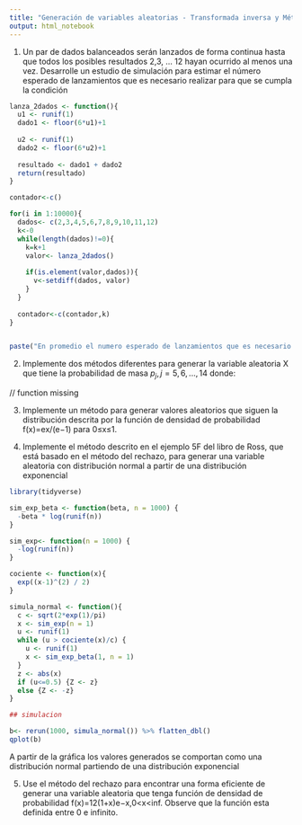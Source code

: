 ```yaml
---
title: "Generación de variables aleatorias - Transformada inversa y Método del rechazo"
output: html_notebook
---
```


1. Un par de dados balanceados serán lanzados de forma continua hasta que todos los posibles resultados 2,3, ... 12 hayan ocurrido al menos una vez. Desarrolle un estudio de simulación para estimar el número esperado de lanzamientos que es necesario realizar para que se cumpla la condición


```r
lanza_2dados <- function(){
  u1 <- runif(1)
  dado1 <- floor(6*u1)+1
  
  u2 <- runif(1)
  dado2 <- floor(6*u2)+1
  
  resultado <- dado1 + dado2
  return(resultado)
}

contador<-c()

for(i in 1:10000){
  dados<- c(2,3,4,5,6,7,8,9,10,11,12)
  k<-0
  while(length(dados)!=0){
    k=k+1
    valor<- lanza_2dados()
    
    if(is.element(valor,dados)){
      v<-setdiff(dados, valor)
    }
  }
  
  contador<-c(contador,k)
}


paste("En promedio el numero esperado de lanzamientos que es necesario para que la condición se cumpla es: ",mean(contador))

```

2. Implemente dos métodos diferentes para generar la variable aleatoria X que tiene la probabilidad de masa $p_j, j=5,6,..., 14$ donde:


// function missing


3. Implemente un método para generar valores aleatorios que siguen la distribución descrita por la función de densidad de probabilidad f(x)=ex/(e−1) para 0≤x≤1.

4. Implemente el método descrito en el ejemplo 5F del libro de Ross, que está basado en el método del rechazo, para generar una variable aleatoria con distribución normal a partir de una distribución exponencial

```r

library(tidyverse)

sim_exp_beta <- function(beta, n = 1000) {
  -beta * log(runif(n))
}

sim_exp<- function(n = 1000) {
  -log(runif(n))
}

cociente <- function(x){
  exp((x-1)^(2) / 2)
}

simula_normal <- function(){
  c <- sqrt(2*exp(1)/pi)
  x <- sim_exp(n = 1)
  u <- runif(1)
  while (u > cociente(x)/c) {
    u <- runif(1)
    x <- sim_exp_beta(1, n = 1)
  }
  z <- abs(x)
  if (u<=0.5) {Z <- z}
  else {Z <- -z} 
}

## simulacion

b<- rerun(1000, simula_normal()) %>% flatten_dbl()
qplot(b)   
```   
A partir de la gráfica los valores generados se comportan como una distribución normal partiendo de una distribución exponencial  

5. Use el método del rechazo para encontrar una forma eficiente de generar una variable aleatoria que tenga función de densidad de probabilidad f(x)=12(1+x)e−x,0<x<inf. Observe que la función esta definida entre 0 e infinito.







